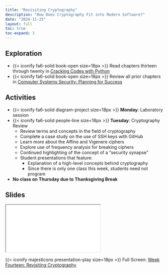 ```yaml
---
title: "Revisiting Cryptography"
description: "How Does Cryptography Fit into Modern Software?"
date: "2024-11-25"
layout: full
toc: true
toc-expand: 3
---
```


## Exploration

- {{< iconify fa6-solid book-open size=18px >}} Read chapters thirteen through
twenty in [Cracking Codes with Python](https://inventwithpython.com/cracking/)
- {{< iconify fa6-solid book-open size=18px >}} Review all prior chapters in
[Computer Systems Security: Planning for
Success](https://web.njit.edu/~rt494/security/)

## Activities

- {{< iconify fa6-solid diagram-project size=18px >}} **Monday**: Laboratory session
- {{< iconify fa6-solid people-line size=18px >}} **Tuesday**:
Cryptography Review
  - Review terms and concepts in the field of cryptography
  - Complete a case study on the use of SSH keys with GitHub
  - Learn more about the Affine and Vigenere ciphers
  - Explore use of frequency analysis for breaking ciphers
  - Continued highlighting of the concept of a "security synapse"
  - Student presentations that feature:
    - Explanation of a high-level concepts behind cryptography
    - Since there is only one class this week, students need not program
- **No class on Thursday due to Thanksgiving Break**

## Slides

```{=html}
<iframe class="slide-deck" src="../../slides/weekfourteen/"></iframe>
```

{{< iconify majesticons presentation-play size=18px >}} Full Screen: [Week
Fourteen: Revisiting Cryptography](../../slides/weekfourteen/)
